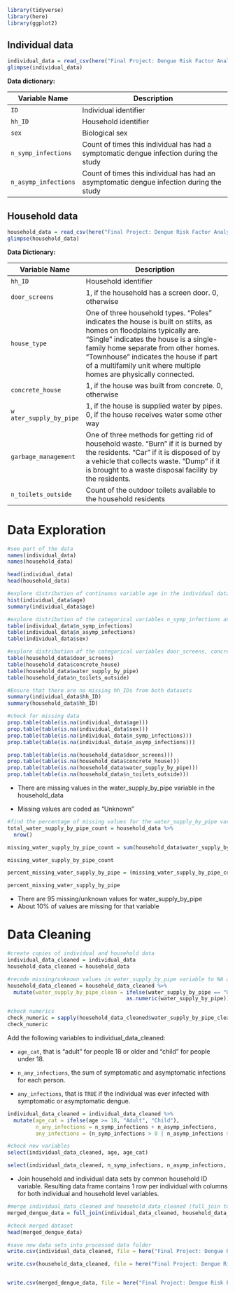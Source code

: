 ```r
library(tidyverse)
library(here)
library(ggplot2)
```

## Individual data

```r
individual_data = read_csv(here("Final Project: Dengue Risk Factor Analysis","Data","Raw Data","dengue_individual_data.csv"))
glimpse(individual_data)

```

**Data dictionary:**

| Variable Name        | Description                                                                              |
|----------------------|------------------------------------------------------------------------------------------|
| `ID`                 | Individual identifier                                                                    |
| `hh_ID`              | Household identifier                                                                     |
| `sex`                | Biological sex                                                                           |
| `n_symp_infections`  | Count of times this individual has had a symptomatic dengue infection during the study   |
| `n_asymp_infections` | Count of times this individual has had an asymptomatic dengue infection during the study |

## Household data

```r
household_data = read_csv(here("Final Project: Dengue Risk Factor Analysis","Data","Raw Data","dengue_household_data.csv"))
glimpse(household_data)
```

**Data Dictionary:**

| Variable Name           | Description                                                                                                                                                                                                                                                                                                       |
|-------------------------|-------------------------------------------------------------------------------------------------------------------------------------------------------------------------------------------------------------------------------------------------------------------------------------------------------------------|
| `hh_ID`                 | Household identifier                                                                                                                                                                                                                                                                                              |
| `door_screens`          | 1, if the household has a screen door. 0, otherwise                                                                                                                                                                                                                                                               |
| `house_type`            | One of three household types. "Poles" indicates the house is built on stilts, as homes on floodplains typically are. "Single" indicates the house is a single-family home separate from other homes. "Townhouse" indicates the house if part of a multifamily unit where multiple homes are physically connected. |
| `concrete_house`        | 1, if the house was built from concrete. 0, otherwise                                                                                                                                                                                                                                                             |
| `w ater_supply_by_pipe` | 1, if the house is supplied water by pipes. 0, if the house receives water some other way                                                                                                                                                                                                                         |
| `garbage_management`    | One of three methods for getting rid of household waste. "Burn" if it is burned by the residents. "Car" if it is disposed of by a vehicle that collects waste. "Dump" if it is brought to a waste disposal facility by the residents.                                                                             |
| `n_toilets_outside`     | Count of the outdoor toilets available to the household residents                                                                                                                                                                                                                                                 |

# Data Exploration

```r
#see part of the data
names(individual_data)
names(household_data)

head(individual_data)
head(household_data)

#explore distribution of continuous variable age in the individual dataset
hist(individual_data$age)
summary(individual_data$age)

#explore distribution of the categorical variables n_symp_infections and n_asymp_infections in the individual dataset
table(individual_data$n_symp_infections)
table(individual_data$n_asymp_infections)
table(individual_data$sex)

#explore distribution of the categorical variables door_screens, concrete_house, water_supply_by_pipe, and n_toilets_outside in the individual dataset
table(household_data$door_screens)
table(household_data$concrete_house)
table(household_data$water_supply_by_pipe)
table(household_data$n_toilets_outside)

#Ensure that there are no missing hh_IDs from both datasets
summary(individual_data$hh_ID)
summary(household_data$hh_ID)

#check for missing data
prop.table(table(is.na(individual_data$age)))
prop.table(table(is.na(individual_data$sex)))
prop.table(table(is.na(individual_data$n_symp_infections)))
prop.table(table(is.na(individual_data$n_asymp_infections)))

prop.table(table(is.na(household_data$door_screens)))
prop.table(table(is.na(household_data$concrete_house)))
prop.table(table(is.na(household_data$water_supply_by_pipe)))
prop.table(table(is.na(household_data$n_toilets_outside)))
```

-   There are missing values in the water_supply_by_pipe variable in the household_data

-   Missing values are coded as "Unknown"

```r
#find the percentage of missing values for the water_supply_by_pipe variable in household_data
total_water_supply_by_pipe_count = household_data %>% 
  nrow()

missing_water_supply_by_pipe_count = sum(household_data$water_supply_by_pipe == "Unknown")

missing_water_supply_by_pipe_count

percent_missing_water_supply_by_pipe = (missing_water_supply_by_pipe_count / total_water_supply_by_pipe_count) *100

percent_missing_water_supply_by_pipe
```

-   There are 95 missing/unknown values for water_supply_by_pipe
-   About 10% of values are missing for that variable

# Data Cleaning

```r
#create copies of individual and household data
individual_data_cleaned = individual_data
household_data_cleaned = household_data

#recode missing/unknown values in water_supply_by_pipe variable to NA and to numerics
household_data_cleaned = household_data_cleaned %>% 
  mutate(water_supply_by_pipe_clean = ifelse(water_supply_by_pipe == "Unknown", NA,
                                      as.numeric(water_supply_by_pipe)))

#check numerics
check_numeric = sapply(household_data_cleaned$water_supply_by_pipe_clean, is.numeric)
check_numeric

```

Add the following variables to individual_data_cleaned:

-   `age_cat`, that is "adult" for people 18 or older and "child" for people under 18.

-   `n_any_infections`, the sum of symptomatic and asymptomatic infections for each person.

-   `any_infections`, that is `TRUE` if the individual was ever infected with symptomatic or asymptomatic dengue.

```r
individual_data_cleaned = individual_data_cleaned %>% 
  mutate(age_cat = ifelse(age >= 18, "Adult", "Child"),
         n_any_infections = n_symp_infections + n_asymp_infections,
         any_infections = (n_symp_infections > 0 | n_asymp_infections > 0))

#check new variables
select(individual_data_cleaned, age, age_cat)

select(individual_data_cleaned, n_symp_infections, n_asymp_infections, n_any_infections, any_infections)

```

-   Join household and individual data sets by common household ID variable. Resulting data frame contains 1 row per individual with columns for both individual and household level variables.

```r
#merge individual_data_cleaned and household_data_cleaned (full_join to ensure all existing and new variables are included in the merged dataset)
merged_dengue_data = full_join(individual_data_cleaned, household_data_cleaned, by = "hh_ID")

#check merged dataset
head(merged_dengue_data)

```

```r
#save new data sets into processed data folder
write.csv(individual_data_cleaned, file = here("Final Project: Dengue Risk Factor Analysis/Data/Processed Data/individual_data_cleaned.csv"), row.names = FALSE)

write.csv(household_data_cleaned, file = here("Final Project: Dengue Risk Factor Analysis/Data/Processed Data/household_data_cleaned.csv"), row.names = FALSE)


write.csv(merged_dengue_data, file = here("Final Project: Dengue Risk Factor Analysis/Data/Processed Data/merged_dengue_data.csv"), row.names = FALSE)

```
